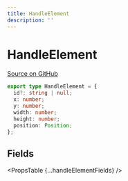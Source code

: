 ```yaml
---
title: HandleElement
description: ''
---
```



# HandleElement

[Source on GitHub](https://github.com/wbkd/react-flow/blob/bacaa99c73b347856f63c5d495f5a0829be1e431/packages/core/src/types/handles.ts/#L5)

```ts
export type HandleElement = {
  id?: string | null;
  x: number;
  y: number;
  width: number;
  height: number;
  position: Position;
};
```

## Fields

<PropsTable {...handleElementFields} />
